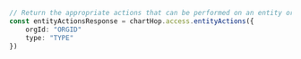 ```typescript index.ts
// Return the appropriate actions that can be performed on an entity or set of entities
const entityActionsResponse = chartHop.access.entityActions({
    orgId: "ORGID"
    type: "TYPE"
})
```